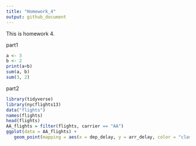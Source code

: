 ```yaml
---
title: "Homework_4"
output: github_document
---
```


This is homework 4.

part1

```r
a <- 3
b <- 2
print(a+b)
sum(a, b)
sum(3, 2)
```


part2

```r
library(tidyverse)
library(nycflights13)
data("flights")
names(flights)
head(flights)
AA_flights = filter(flights, carrier == "AA")
ggplot(data = AA_flights) +
   geom_point(mapping = aes(x = dep_delay, y = arr_delay, color = "class"))
```

